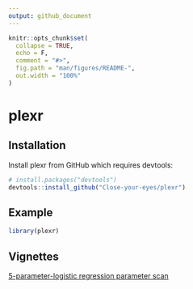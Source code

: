 ```yaml
---
output: github_document
---
```


<!-- README.md is generated from README.Rmd. Please edit that file -->

```r
knitr::opts_chunk$set(
  collapse = TRUE,
  echo = F,
  comment = "#>",
  fig.path = "man/figures/README-",
  out.width = "100%"
)
```

# plexr


## Installation

Install plexr from GitHub which requires devtools:

``` r
# install.packages("devtools")
devtools::install_github("Close-your-eyes/plexr")
```

## Example

```r
library(plexr)
```

## Vignettes

[5-parameter-logistic regression parameter scan](https://close-your-eyes.github.io/plexr/articles/five_parameter_logistic_regression_parameter_scans.html)

